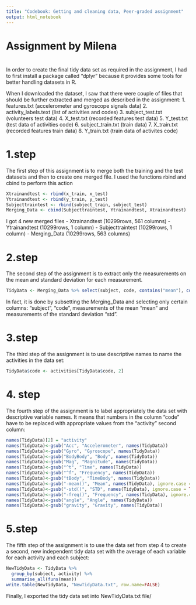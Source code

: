 ---
title: "Codebook: Getting and cleaning data, Peer-graded assignment"
output: html_notebook
---
# Assignment by Milena

# 

In order to create the final tidy data set as required in the assignment, I had 
to first install a package called "dplyr" because it provides some tools for 
better handling datasets in R.

When I downloaded the dataset, I saw that there were couple of files that should be further extracted and merged as described in the assignment: 
1. features.txt (accelerometer and gyroscope signals data)
2. activity_labels.text (list of activities and codes)
3. subject_test.txt (volunteers test data)
4. X_test.txt (recorded features test data)
5. Y_test.txt (test data of activities code)
6. subject_train.txt (train data)
7. X_train.txt (recorded features train data)
8. Y_train.txt (train data of activites code)

# 1.step 
The first step of this assignment is to merge both the training and the test 
datasets and then to create one merged file. I used the functions rbind and cbind
to perform this action 
```{r}
Xtrainandtest <- rbind(x_train, x_test)
Ytrainandtest <- rbind(y_train, y_test)
Subjecttraintest <- rbind(subject_train, subject_test)
Merging_Data <- cbind(Subjecttraintest, Ytrainandtest, Xtrainandtest)
```
I got 4 new merged files 
- Xtrainandtest (10299rows, 561 columns)
- Ytrainandtest (10299rows, 1 column)
- Subjecttraintest (10299rows, 1 column)
- Merging_Data (10299rows, 563 columns)

# 2.step
The second step of the assignment is to extract only the measurements on the mean and standard deviation for each measurement.

```{r}
TidyData <- Merging_Data %>% select(subject, code, contains("mean"), contains("std"))
```

In fact, it is done by subsetting the Merging_Data and selecting only certain columns: "subject", "code", measurements of the mean "mean" and measurements of the standard deviation "std".

# 3.step
The third step of the assignment is to use descriptive names to name the activities in the data set:

```{r}
TidyData$code <- activities[TidyData$code, 2]
```



# 4. step
The fourth step of the assignment is to label appropriately the data set 
with descriptive variable names. It means that  numbers in the 
column "code" have to be replaced with appropriate values from the "activity" second column:

```{r}
names(TidyData)[2] = "activity"
names(TidyData)<-gsub("Acc", "Accelerometer", names(TidyData))
names(TidyData)<-gsub("Gyro", "Gyroscope", names(TidyData))
names(TidyData)<-gsub("BodyBody", "Body", names(TidyData))
names(TidyData)<-gsub("Mag", "Magnitude", names(TidyData))
names(TidyData)<-gsub("^t", "Time", names(TidyData))
names(TidyData)<-gsub("^f", "Frequency", names(TidyData))
names(TidyData)<-gsub("tBody", "TimeBody", names(TidyData))
names(TidyData)<-gsub("-mean()", "Mean", names(TidyData), ignore.case = TRUE)
names(TidyData)<-gsub("-std()", "STD", names(TidyData), ignore.case = TRUE)
names(TidyData)<-gsub("-freq()", "Frequency", names(TidyData), ignore.case = TRUE)
names(TidyData)<-gsub("angle", "Angle", names(TidyData))
names(TidyData)<-gsub("gravity", "Gravity", names(TidyData))
```




# 5.step
The fifth step of the assignment is to use the data set from step 4 to create 
a second, new independent tidy data set with the average of each variable for each activity and each subject:

```{r}
NewTidyData <- TidyData %>%
  group_by(subject, activity) %>%
  summarise_all(funs(mean))
write.table(NewTidyData, "NewTidyData.txt", row.name=FALSE)
```

Finally,  I exported the tidy data set into NewTidyData.txt file/




